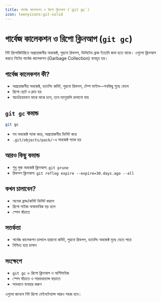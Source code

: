 ```yaml
---
title: গার্বেজ কালেকশন ও রিপো ক্লিনআপ (`git gc`)
icon: teenyicons:git-solid
---
```


# গার্বেজ কালেকশন ও রিপো ক্লিনআপ (`git gc`)

গিট রিপোজিটরিতে অপ্রয়োজনীয় অবজেক্ট, পুরনো রিফলগ, ডিলিটেড ব্রাঞ্চ ইত্যাদি জমা হতে থাকে। এগুলো ক্লিনআপ করতে গিটের গার্বেজ কালেকশন (Garbage Collection) ব্যবহৃত হয়।

## গার্বেজ কালেকশন কী?
- অপ্রয়োজনীয় অবজেক্ট, ড্যাংলিং কমিট, পুরনো রিফলগ, টেম্প ফাইল—সবকিছু মুছে ফেলে
- রিপো ছোট ও দ্রুত হয়
- স্বয়ংক্রিয়ভাবে মাঝে মাঝে চলে, তবে ম্যানুয়ালি চালানো যায়

## `git gc` কমান্ড
```sh
git gc
```
- সব অবজেক্ট প্যাক করে, অপ্রয়োজনীয় ডিলিট করে
- `.git/objects/pack/`-এ অবজেক্ট প্যাক হয়

## আরও কিছু কমান্ড
- শুধু লুজ অবজেক্ট ক্লিনআপ: `git prune`
- রিফলগ ক্লিনআপ: `git reflog expire --expire=30.days.ago --all`

## কখন চালাবেন?
- অনেক ব্রাঞ্চ/কমিট ডিলিট করলে
- রিপো সাইজ অস্বাভাবিক বড় হলে
- স্পেস বাঁচাতে

## সতর্কতা
- গার্বেজ কালেকশন চালালে হারানো কমিট, পুরনো রিফলগ, ড্যাংলিং অবজেক্ট মুছে যেতে পারে
- নিশ্চিত হয়ে চালান

## সংক্ষেপে
- `git gc` = রিপো ক্লিনআপ ও অপ্টিমাইজ
- স্পেস বাঁচাতে ও পারফরম্যান্স বাড়াতে
- সাবধানে ব্যবহার করুন

এগুলো জানলে গিট রিপো মেইনটেন্যান্স আরও সহজ হবে।
